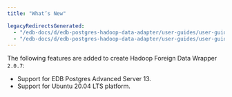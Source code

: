 ```yaml
---
title: "What’s New"

legacyRedirectsGenerated:
  - "/edb-docs/d/edb-postgres-hadoop-data-adapter/user-guides/user-guide/2.0.7/whats_new.html"
  - "/edb-docs/d/edb-postgres-hadoop-data-adapter/user-guides/user-guide/latest/whats_new.html"
---
```


<div id="whats_new" class="registered_link"></div>

The following features are added to create Hadoop Foreign Data Wrapper `2.0.7`:

-   Support for EDB Postgres Advanced Server 13.
-   Support for Ubuntu 20.04 LTS platform.
